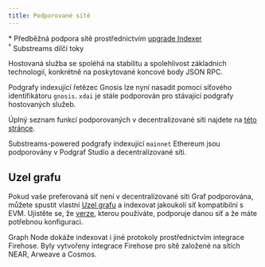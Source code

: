 ```yaml
---
title: Podporované sítě
---
```




<SupportedNetworksTable networks={props.networks} />

\* Předběžná podpora sítě prostřednictvím [upgrade Indexer](https://thegraph.com/blog/upgrade-indexer/)  
&#8288;<sup>†</sup> Substreams dílčí toky

Hostovaná služba se spoléhá na stabilitu a spolehlivost základních technologií, konkrétně na poskytované koncové body JSON RPC.

Podgrafy indexující řetězec Gnosis lze nyní nasadit pomocí síťového identifikátoru `gnosis`. `xdai` je stále podporován pro stávající podgrafy hostovaných služeb.

Úplný seznam funkcí podporovaných v decentralizované síti najdete na [této stránce](https://github.com/graphprotocol/indexer/blob/main/docs/feature-support-matrix.md).

Substreams-powered podgrafy indexující `mainnet` Ethereum jsou podporovány v Podgraf Studio a decentralizované síti.

## Uzel grafu

Pokud vaše preferovaná síť není v decentralizované síti Graf podporována, můžete spustit vlastní [Uzel grafu](https://github.com/graphprotocol/graph-node) a indexovat jakoukoli síť kompatibilní s EVM. Ujistěte se, že [verze](https://github.com/graphprotocol/graph-node/releases), kterou používáte, podporuje danou síť a že máte potřebnou konfiguraci.

Graph Node dokáže indexovat i jiné protokoly prostřednictvím integrace Firehose. Byly vytvořeny integrace Firehose pro sítě založené na sítích NEAR, Arweave a Cosmos.
